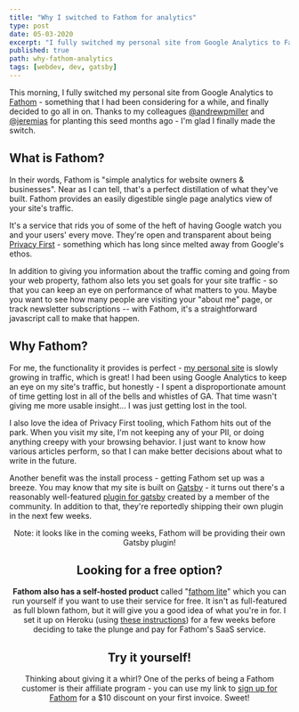 ```yaml
---
title: "Why I switched to Fathom for analytics"
type: post
date: 05-03-2020
excerpt: "I fully switched my personal site from Google Analytics to Fathom - something that I had been considering for a while, and finally decided to go all in on."
published: true
path: why-fathom-analytics
tags: [webdev, dev, gatsby]
---
```


This morning, I fully switched my personal site from Google Analytics to [Fathom](https://usefathom.com/) - something that I had been considering for a while, and finally decided to go all in on.  Thanks to my colleagues [@andrewpmiller](https://twitter.com/andrewpmiller) and [@jeremias](https://twitter.com/jeremias) for planting this seed months ago - I'm glad I finally made the switch.

## What is Fathom?

In their words, Fathom is "simple analytics for website owners & businesses".  Near as I can tell, that's a perfect distillation of what they've built.  Fathom provides an easily digestible single page analytics view of your site's traffic.

It's a service that rids you of some of the heft of having Google watch you and your users' every move.  They're open and transparent about being [Privacy First](https://usefathom.com/privacy) - something which has long since melted away from Google's ethos.

In addition to giving you information about the traffic coming and going from your web property, fathom also lets you set goals for your site traffic - so that you can keep an eye on performance of what matters to you.  Maybe you want to see how many people are visiting your "about me" page, or track newsletter subscriptions -- with Fathom, it's a straightforward javascript call to make that happen.

## Why Fathom?

For me, the functionality it provides is perfect - [my personal site](https://mikebifulco.com) is slowly growing in traffic, which is great! I had been using Google Analytics to keep an eye on my site's traffic, but honestly - I spent a disproportionate amount of time getting lost in all of the bells and whistles of GA.  That time wasn't giving me more usable insight... I was just getting lost in the tool.

I also love the idea of Privacy First tooling, which Fathom hits out of the park.  When you visit my site, I'm not keeping any of your PII, or doing anything creepy with your browsing behavior.  I just want to know how various articles perform, so that I can make better decisions about what to write in the future.

Another benefit was the install process - getting Fathom set up was a breeze. You may know that my site is built on [Gatsby](https://gatsbyjs.org/) - it turns out there's a reasonably well-featured [plugin for gatsby](https://github.com/lgraubner/gatsby-plugin-fathom) created by a member of the community. In addition to that, they're reportedly shipping their own plugin in the next few weeks. 


<Tweet tweetLink="usefathom/status/1256954976238055424" align="center" />

<Aside>
  Note: it looks like in the coming weeks, Fathom will be providing their own Gatsby plugin!
</Aside>

## Looking for a free option?

**Fathom also has a self-hosted product** called "[fathom lite](https://github.com/usefathom/fathom)" which you can run yourself if you want to use their service for free.  It isn't as full-featured as full blown fathom, but it will give you a good idea of what you're in for.  I set it up on Heroku (using [these instructions](https://gist.github.com/gmolveau/78f88af3f5951ba6e093f93a07caa302)) for a few weeks before deciding to take the plunge and pay for Fathom's SaaS service.

## Try it yourself!

Thinking about giving it a whirl? One of the perks of being a Fathom customer is their affiliate program - you can use my link to [sign up for Fathom](https://usefathom.com/ref/DPSSYB) for a $10 discount on your first invoice.  Sweet!




